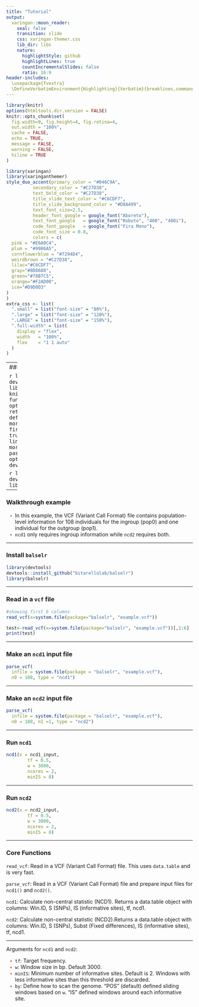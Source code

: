 ```yaml
---
title: "Tutorial"
output:
  xaringan::moon_reader:
    seal: false
    transition: slide
    css: xaringan-themer.css
    lib_dir: libs
    nature:
      highlightStyle: github
      highlightLines: true
      countIncrementalSlides: false
      ratio: 16:9
header-includes:
  \usepackage{fvextra}
  \DefineVerbatimEnvironment{Highlighting}{Verbatim}{breaklines,commandchars=\\\{\}}  
---
```

```r
library(knitr)
options(htmltools.dir.version = FALSE)
knitr::opts_chunk$set(
  fig.width=9, fig.height=4, fig.retina=4,
  out.width = "100%",
  cache = FALSE,
  echo = TRUE,
  message = FALSE, 
  warning = FALSE,
  hiline = TRUE
)
```

```r
library(xaringan)
library(xaringanthemer)
style_duo_accent(primary_color = "#046C9A", 
          secondary_color = "#C27D38",
          text_bold_color = "#C27D38",
          title_slide_text_color = "#C6CDF7",
          title_slide_background_color = "#D8A499",
          text_font_size=2.5,
          header_font_google = google_font("Aboreto"),
          text_font_google   = google_font("Roboto", "400", "400i"),
          code_font_google   = google_font("Fira Mono"),
          code_font_size = 0.8,
          colors = c(
  pink = "#E6A0C4",
  plum = "#9986A5",
  cornflowerblue = "#7294D4",
  weirdbrown = "#C27D38",
  lilac="#C6CDF7",
  gray="#8D8680",
  green="#78B7C5",
  orange="#F2AD00",
  ice="#D9D0D3"
)
)
extra_css <- list(
  ".small" = list("font-size" = "80%"),
  ".large" = list("font-size" = "120%"),
  ".LARGE" = list("font-size" = "150%"),
  ".full-width" = list(
    display = "flex",
    width   = "100%",
    flex    = "1 1 auto"
  )
)
```

<style>
.inverse {
  background-color: #046C9A;
  color: #D9D0D3;
}

</style>
<style type="text/css">
.remark-slide-content {
    font-size: 30px;
    padding: 1em 3em 1em 3em;
}
ul {
  list-style: none; /* Remove default bullets */
}

ul li::before {
  content: "\2022";  /* Add content: \2022 is the CSS Code/unicode for a bullet */
  color: #C27D38; /* Change the color */
  font-weight: bold; /* If you want it to be bold */
  display: inline-block; /* Needed to add space between the bullet and the text */
  width: 1em; /* Also needed for space (tweak if needed) */
  margin-left: -1em; /* Also needed for space (tweak if needed) */
}

.remark-code, .remark-inline-code { font-family: 'Source Code Pro', 'Lucida Console', Monaco, monospace;
                                    font-size: 85%;
}
</style>

---
### Install `balselr`

```r
library(knitr)
library(devtools)
devtools::install_github("bitarellolab/balselr")
library(balselr)
hook_output <- knit_hooks$get("output")
knit_hooks$set(output = function(x, options) {
  lines <- options$output.lines
  if (is.null(lines)) {
    return(hook_output(x, options))  # pass to default hook
  }
  x <- unlist(strsplit(x, "\n"))
  more <- "..."
  if (length(lines)==1) {        # first n lines
    if (length(x) > lines) {
      # truncate the output, but add ....
      x <- c(head(x, lines), more)
    }
  } else {
    x <- c(more, x[lines], more)
  }
  # paste these lines together
  x <- paste(c(x, ""), collapse = "\n")
  hook_output(x, options)
})
library(devtools)
library(balselr)
devtools::load_all()
``` 


```r
library(devtools)
devtools::install_github("bitarellolab/balselr")
library(balselr)
```

---

### Walkthrough example

* In this example, the VCF (Variant Call Format) file contains population-level information for 108 individuals for the ingroup (pop0) and one individual for the outgroup (pop1). 
* `ncd1` only requires ingroup information while `ncd2` requires both.

---

### Install `balselr`
```r
library(devtools)
devtools::install_github("bitarellolab/balselr")
library(balselr)
```

---

### Read in a `vcf` file

```r
#showing first 6 columns
read_vcf(x=system.file(package="balselr", "example.vcf"))
```

```r
test<-read_vcf(x=system.file(package="balselr", "example.vcf"))[,1:6]
print(test)
```


---

### Make an `ncd1` input file


```r
parse_vcf(
  infile = system.file(package = "balselr", "example.vcf"),
  n0 = 108, type = "ncd1")
```

---


### Make an `ncd2` input file


```r
parse_vcf(
  infile = system.file(package = "balselr", "example.vcf"),
  n0 = 108, n1 =1, type = "ncd2")
```

---

### Run `ncd1`

```r
ncd1(x = ncd1_input,
        tf = 0.5,
        w = 3000,
        ncores = 2,
        minIS = 8)
```

---

### Run `ncd2`

```r
ncd2(x = ncd2_input,
        tf = 0.5,
        w = 3000,
        ncores = 2,
        minIS = 8)
```


---

### Core Functions

`read_vcf`: Read in a VCF (Variant Call Format) file. This uses `data.table` and is very fast.

`parse_vcf`: Read in a VCF (Variant Call Format) file and prepare input files for `ncd1()` and `ncd2()`.

`ncd1`: Calculate non-central statistic (NCD1). Returns a data.table object with columns:  Win.ID, S (SNPs), IS (informative sites), tf, ncd1. 

`ncd2`: Calculate non-central statistic (NCD2).Returns a data.table object with columns:  Win.ID, S (SNPs), Subst (Fixed differences), IS (informative sites), tf, ncd1. 

---

Arguments for `ncd1` and `ncd2`:

- `tf`: Target frequency.
- `w`: Window size in bp. Default 3000.
- `minIS`: Minimum number of informative sites. Default is 2. Windows with less informative sites than this threshold are discarded.
- `by`: Define how to scan the genome. "POS" (default) defined sliding windows based on `w`. "IS" defined windows around each informative site.




